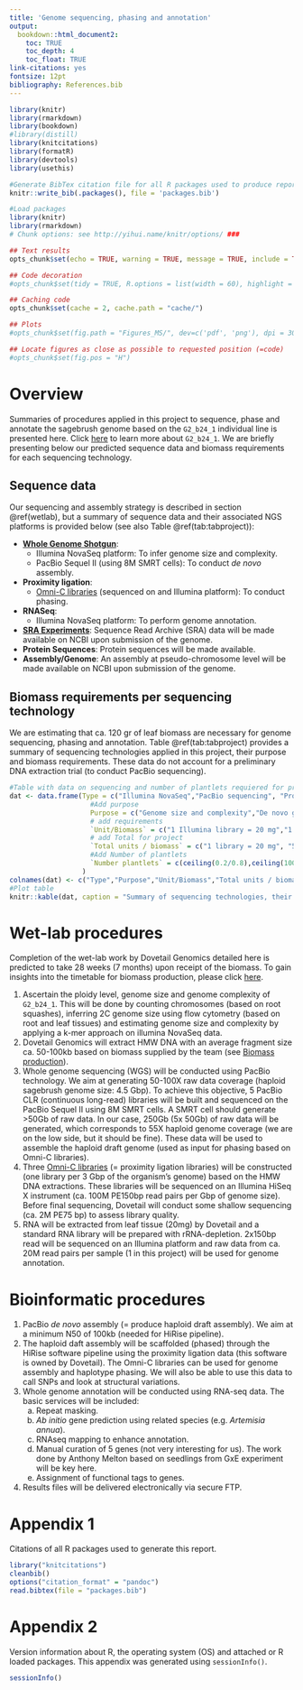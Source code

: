 ```yaml
--- 
title: 'Genome sequencing, phasing and annotation'
output:
  bookdown::html_document2: 
    toc: TRUE
    toc_depth: 4
    toc_float: TRUE
link-citations: yes
fontsize: 12pt
bibliography: References.bib
---
```


```r
library(knitr)
library(rmarkdown)
library(bookdown)
#library(distill)
library(knitcitations)
library(formatR)
library(devtools)
library(usethis)

#Generate BibTex citation file for all R packages used to produce report
knitr::write_bib(.packages(), file = 'packages.bib')
```


```r
#Load packages
library(knitr)
library(rmarkdown)
# Chunk options: see http://yihui.name/knitr/options/ ###

## Text results
opts_chunk$set(echo = TRUE, warning = TRUE, message = TRUE, include = TRUE)

## Code decoration
#opts_chunk$set(tidy = TRUE, R.options = list(width = 60), highlight = TRUE)

## Caching code
opts_chunk$set(cache = 2, cache.path = "cache/")

## Plots
#opts_chunk$set(fig.path = "Figures_MS/", dev=c('pdf', 'png'), dpi = 300)

## Locate figures as close as possible to requested position (=code)
#opts_chunk$set(fig.pos = "H")
```

# Overview

Summaries of procedures applied in this project to sequence, phase and annotate the sagebrush genome based on the `G2_b24_1` individual line is presented here. Click [here](Individual_lines.html) to learn more about `G2_b24_1`. We are briefly presenting below our predicted sequence data and biomass requirements for each sequencing technology. 

## Sequence data

Our sequencing and assembly strategy is described in section \@ref(wetlab), but a summary of sequence data and their associated NGS platforms is provided below (see also Table \@ref(tab:tabproject)):

- [**Whole Genome Shotgun**](https://www.ncbi.nlm.nih.gov/genbank/wgs/): 
    - Illumina NovaSeq platform: To infer genome size and complexity.
    - PacBio Sequel II (using 8M SMRT cells): To conduct *de novo* assembly.
- **Proximity ligation**: 
    - [Omni-C libraries](https://dovetailgenomics.com/intro-omni-c-tech/) (sequenced on and Illumina platform): To conduct phasing.
- **RNASeq**: 
    - Illumina NovaSeq platform: To perform genome annotation.
- [**SRA Experiments**](https://www.ncbi.nlm.nih.gov/sra/): Sequence Read Archive (SRA) data will be made available on NCBI upon submission of the genome.
- **Protein Sequences**: Protein sequences will be made available.
- **Assembly/Genome**: An assembly at pseudo-chromosome level will be made available on NCBI upon submission of the genome.

## Biomass requirements per sequencing technology

We are estimating that ca. 120 gr of leaf biomass are necessary for genome sequencing, phasing and annotation. Table \@ref(tab:tabproject) provides a summary of sequencing technologies applied in this project, their purpose and biomass requirements. These data do not account for a preliminary DNA extraction trial (to conduct PacBio sequencing). 

```r
#Table with data on sequencing and number of plantlets requiered for project
dat <- data.frame(Type = c("Illumina NovaSeq","PacBio sequencing", "Proximity ligation (Hi-C for phasing genome)", "RNA-seq"),
                    #Add purpose
                    Purpose = c("Genome size and complexity","De novo genome assembly", "Phasing", "Annotation"),
                    # add requirements 
                    `Unit/Biomass` = c("1 Illumina library = 20 mg","1 cell = 20 gr", "1 Illumina library = 6 gr", "1 library = 20 mg"),
                    # add Total for project
                    `Total units / biomass` = c("1 library = 20 mg", "5 cells = 100 gr", "3 libraries = 18 gr", "1 library = 20 mg"),
                    #Add Number of plantlets
                    `Number plantlets` = c(ceiling(0.2/0.8),ceiling(100/0.8), ceiling(18/0.8), ceiling(0.2/0.8))
                  )
colnames(dat) <- c("Type","Purpose","Unit/Biomass","Total units / biomass","Number of plantlets")
#Plot table
knitr::kable(dat, caption = "Summary of sequencing technologies, their purpose and requirements to complete the sagebrush genome project.")
```

# Wet-lab procedures {#wetlab}

Completion of the wet-lab work by Dovetail Genomics detailed here is predicted to take 28 weeks (7 months) upon receipt of the biomass. To gain insights into the timetable for biomass production, please click [here](Biomass_production.html).

1. Ascertain the ploidy level, genome size and genome complexity of `G2_b24_1`. This will be done by counting chromosomes (based on root squashes), inferring 2C genome size using flow cytometry (based on root and leaf tissues) and estimating genome size and complexity by applying a k-mer approach on illumina NovaSeq data. 
2. Dovetail Genomics will extract HMW DNA with an average fragment size ca. 50-100kb based on biomass supplied by the team (see [Biomass production](Biomass_production.html)).
3. Whole genome sequencing (WGS) will be conducted using PacBio technology. We aim at generating 50-100X raw data coverage (haploid sagebrush genome size: 4.5 Gbp). To achieve this objective, 5 PacBio CLR (continuous long-read) libraries will be built and sequenced on the PacBio Sequel II using 8M SMRT cells. A SMRT cell should generate >50Gb of raw data. In our case, 250Gb (5x 50Gb) of raw data will be generated, which corresponds to 55X haploid genome coverage (we are on the low side, but it should be fine). These data will be used to assemble the haploid draft genome (used as input for phasing based on Omni-C libraries).
4. Three [Omni-C libraries](https://dovetailgenomics.com/intro-omni-c-tech/) (= proximity ligation libraries) will be constructed (one library per 3 Gbp of the organism’s genome) based on the HMW DNA extractions. These libraries will be sequenced on an Illumina HiSeq X instrument (ca. 100M PE150bp read pairs per Gbp of genome size). Before final sequencing, Dovetail will conduct some shallow sequencing (ca. 2M PE75 bp) to assess library quality.
5. RNA will be extracted from leaf tissue (20mg) by Dovetail and a standard RNA library will be prepared with rRNA-depletion. 2x150bp read will be sequenced on an Illumina platform and raw data from ca. 20M read pairs per sample (1 in this project) will be used for genome annotation.  

# Bioinformatic procedures

1. PacBio *de novo* assembly (= produce haploid draft assembly). We aim at a minimum N50 of 100kb (needed for HiRise pipeline).
2. The haploid daft assembly will be scaffolded (phased) through the HiRise software pipeline using the proximity ligation data (this software is owned by Dovetail). The Omni-C libraries can be used for genome assembly and haplotype phasing. We will also be able to use this data to call SNPs and look at structural variations.
3. Whole genome annotation will be conducted using RNA-seq data. The basic services will be included:
    a. Repeat masking.
    b. *Ab initio* gene prediction using related species (e.g. *Artemisia annua*).
    c. RNAseq mapping to enhance annotation.
    d. Manual curation of 5 genes (not very interesting for us). The work done by Anthony Melton based on seedlings from GxE experiment will be key here.
    e. Assignment of functional tags to genes.
4. Results files will be delivered electronically via secure FTP.


<div id="refs"></div>

# Appendix 1 {.appendix}

Citations of all R packages used to generate this report. 

```r
library("knitcitations")
cleanbib()
options("citation_format" = "pandoc")
read.bibtex(file = "packages.bib")
``` 

# Appendix 2 {.appendix}

Version information about R, the operating system (OS) and attached or R loaded packages. This appendix was generated using `sessionInfo()`.

```r
sessionInfo()
```
